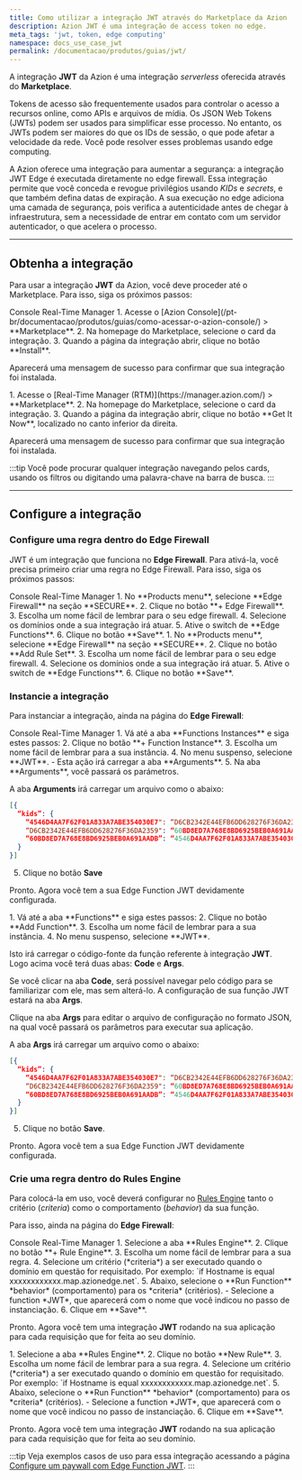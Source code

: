 ```yaml
---
title: Como utilizar a integração JWT através do Marketplace da Azion
description: Azion JWT é uma integração de access token no edge.
meta_tags: 'jwt, token, edge computing'
namespace: docs_use_case_jwt
permalink: /documentacao/produtos/guias/jwt/
---
```



<InterfaceNote />

A integração **JWT** da Azion é uma integração *serverless* oferecida através do **Marketplace**.

Tokens de acesso são frequentemente usados para controlar o acesso a recursos online, como APIs e arquivos de mídia. Os JSON Web Tokens (JWTs) podem ser usados para simplificar esse processo. No entanto, os JWTs podem ser maiores do que os IDs de sessão, o que pode afetar a velocidade da rede. Você pode resolver esses problemas usando edge computing.

A Azion oferece uma integração para aumentar a segurança: a integração JWT Edge é executada diretamente no edge firewall. Essa integração permite que você conceda e revogue privilégios usando *KIDs* e *secrets*, e que também defina datas de expiração. A sua execução no edge adiciona uma camada de segurança, pois verifica a autenticidade antes de chegar à infraestrutura, sem a necessidade de entrar em contato com um servidor autenticador, o que acelera o processo.

---

## Obtenha a integração

Para usar a integração **JWT** da Azion, você deve proceder até o Marketplace. Para isso, siga os próximos passos:

<Tabs client:visible>
    <Fragment slot="tab.console">Console</Fragment>
    <Fragment slot="tab.rtm">Real-Time Manager</Fragment>

<Fragment slot="panel.console">
1. Acesse o [Azion Console](/pt-br/documentacao/produtos/guias/como-acessar-o-azion-console/) > **Marketplace**.
2. Na homepage do Marketplace, selecione o card da integração.
3. Quando a página da integração abrir, clique no botão **Install**.

Aparecerá uma mensagem de sucesso para confirmar que sua integração foi instalada.
</Fragment>

<Fragment slot="panel.rtm">
1. Acesse o [Real-Time Manager (RTM)](https://manager.azion.com/) > **Marketplace**.
2. Na homepage do Marketplace, selecione o card da integração.
3. Quando a página da integração abrir, clique no botão **Get It Now**, localizado no canto inferior da direita.

Aparecerá uma mensagem de sucesso para confirmar que sua integração foi instalada.
</Fragment>

</Tabs>

:::tip
Você pode procurar qualquer integração navegando pelos cards, usando os filtros ou digitando uma palavra-chave na barra de busca.
:::

---

## Configure a integração

### Configure uma regra dentro do Edge Firewall

JWT é um integração que funciona no **Edge Firewall**. Para ativá-la, você precisa primeiro criar uma regra no Edge Firewall. Para isso, siga os próximos passos:

<Tabs client:visible>
    <Fragment slot="tab.console">Console</Fragment>
    <Fragment slot="tab.rtm">Real-Time Manager</Fragment>

<Fragment slot="panel.console">
1. No **Products menu**, selecione **Edge Firewall** na seção **SECURE**.
2. Clique no botão **+ Edge Firewall**.
3. Escolha um nome fácil de lembrar para o seu edge firewall.
4. Selecione os domínios onde a sua integração irá atuar.
5. Ative o switch de **Edge Functions**.
6. Clique no botão **Save**.
</Fragment>

<Fragment slot="panel.rtm">
1. No **Products menu**, selecione **Edge Firewall** na seção **SECURE**.
2. Clique no botão **Add Rule Set**.
3. Escolha um nome fácil de lembrar para o seu edge firewall.
4. Selecione os domínios onde a sua integração irá atuar.
5. Ative o switch de **Edge Functions**.
6. Clique no botão **Save**.
</Fragment>

</Tabs>

### Instancie a integração

Para instanciar a integração, ainda na página do **Edge Firewall**:

<Tabs client:visible>
    <Fragment slot="tab.console">Console</Fragment>
    <Fragment slot="tab.rtm">Real-Time Manager</Fragment>

<Fragment slot="panel.console">
1. Vá até a aba **Functions Instances** e siga estes passos:
2. Clique no botão **+ Function Instance**.
3. Escolha um nome fácil de lembrar para a sua instância.
4. No menu suspenso, selecione **JWT**.
  - Esta ação irá carregar a aba **Arguments**.
5. Na aba **Arguments**, você passará os parámetros.

A aba **Arguments** irá carregar um arquivo como o abaixo:

```json
[{
  “kids”: {
    “4546D4AA7F62F01A833A7ABE354030E7": “D6CB2342E44EFB6DD628276F36DA2359”,
    “D6CB2342E44EFB6DD628276F36DA2359": “60BD8ED7A768E8BD6925BEB0A691AADB”,
    “60BD8ED7A768E8BD6925BEB0A691AADB”: “4546D4AA7F62F01A833A7ABE354030E7”
  }
}]
```

5. Clique no botão **Save**

Pronto. Agora você tem a sua Edge Function JWT devidamente configurada. 
</Fragment>

<Fragment slot="panel.rtm">
1. Vá até a aba **Functions** e siga estes passos:
2. Clique no botão **Add Function**.
3. Escolha um nome fácil de lembrar para a sua instância.
4. No menu suspenso, selecione **JWT**.

Isto irá carregar o código-fonte da função referente à integração **JWT**. Logo acima você terá duas abas: **Code** e **Args**.

Se você clicar na aba **Code**, será possível navegar pelo código para se familiarizar com ele, mas sem alterá-lo. A configuração de sua função JWT estará na aba **Args**.

Clique na aba **Args** para editar o arquivo de configuração no formato JSON, na qual você passará os parâmetros para executar sua aplicação.

A aba **Args** irá carregar um arquivo como o abaixo:

```json
[{
  “kids”: {
    “4546D4AA7F62F01A833A7ABE354030E7": “D6CB2342E44EFB6DD628276F36DA2359”,
    “D6CB2342E44EFB6DD628276F36DA2359": “60BD8ED7A768E8BD6925BEB0A691AADB”,
    “60BD8ED7A768E8BD6925BEB0A691AADB”: “4546D4AA7F62F01A833A7ABE354030E7”
  }
}]
```

5. Clique no botão **Save**.

Pronto. Agora você tem a sua Edge Function JWT devidamente configurada. 
</Fragment>

</Tabs>

### Crie uma regra dentro do Rules Engine

Para colocá-la em uso, você deverá configurar no [Rules Engine](/pt-br/documentacao/produtos/build/edge-application/rules-engine/) tanto o critério (*criteria*) como o comportamento (*behavior*) da sua função.

Para isso, ainda na página do **Edge Firewall**:

<Tabs client:visible>
    <Fragment slot="tab.console">Console</Fragment>
    <Fragment slot="tab.rtm">Real-Time Manager</Fragment>

<Fragment slot="panel.console">
1. Selecione a aba **Rules Engine**.
2. Clique no botão **+ Rule Engine**.
3. Escolha um nome fácil de lembrar para a sua regra.
4. Selecione um critério (*criteria*) a ser executado quando o domínio em questão for requisitado. Por exemplo: `if Hostname is equal xxxxxxxxxxxx.map.azionedge.net`.
5. Abaixo, selecione o **Run Function** *behavior* (comportamento) para os *criteria* (critérios).
  - Selecione a function *JWT*, que aparecerá com o nome que você indicou no passo de instanciação.
6. Clique em **Save**.

Pronto. Agora você tem uma integração **JWT** rodando na sua aplicação para cada requisição que for feita ao seu domínio.
</Fragment>

<Fragment slot="panel.rtm">
1. Selecione a aba **Rules Engine**.
2. Clique no botão **New Rule**.
3. Escolha um nome fácil de lembrar para a sua regra.
4. Selecione um critério (*criteria*) a ser executado quando o domínio em questão for requisitado. Por exemplo: `if Hostname is equal xxxxxxxxxxxx.map.azionedge.net`.
5. Abaixo, selecione o **Run Function** *behavior* (comportamento) para os *criteria* (critérios).
  - Selecione a function *JWT*, que aparecerá com o nome que você indicou no passo de instanciação.
6. Clique em **Save**.

Pronto. Agora você tem uma integração **JWT** rodando na sua aplicação para cada requisição que for feita ao seu domínio.
</Fragment>

</Tabs>

:::tip
Veja exemplos casos de uso para essa integração acessando a página [Configure um paywall com Edge Function JWT](/pt-br/documentacao/produtos/guias/paywall-edge-function-jwt/).
:::